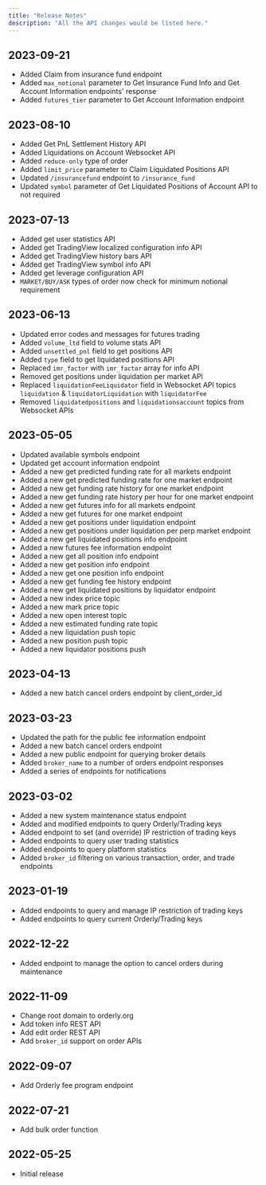```yaml
---
title: "Release Notes"
description: "All the API changes would be listed here."
---
```


## 2023-09-21
- Added Claim from insurance fund endpoint
- Added `max_notional` parameter to Get Insurance Fund Info and Get Account Information endpoints' response
- Added `futures_tier` parameter to Get Account Information endpoint

## 2023-08-10
- Added Get PnL Settlement History API
- Added Liquidations on Account Websocket API
- Added `reduce-only` type of order
- Added `limit_price` parameter to Claim Liquidated Positions API
- Updated `/insurancefund` endpoint to `/insurance_fund`
- Updated `symbol` parameter of Get Liquidated Positions of Account API to not required

## 2023-07-13
- Added get user statistics API
- Added get TradingView localized configuration info API
- Added get TradingView history bars API
- Added get TradingView symbol info API
- Added get leverage configuration API
- `MARKET/BUY/ASK` types of order now check for minimum notional requirement

## 2023-06-13
- Updated error codes and messages for futures trading
- Added `volume_ltd` field to volume stats API
- Added `unsettled_pnl` field to get positions API
- Added `type` field to get liquidated positions API
- Replaced `imr_factor` with `imr_factor` array for info API
- Removed get positions under liquidation per market API
- Replaced `liquidationFeeLiquidator` field in Websocket API topics `liquidation` & `liquidatorLiquidation` with `liquidatorFee`
- Removed `liquidatedpositions` and `liquidationsaccount` topics from Websocket APIs

## 2023-05-05
- Updated available symbols endpoint
- Updated get account information endpoint
- Added a new get predicted funding rate for all markets endpoint
- Added a new get predicted funding rate for one market endpoint
- Added a new get funding rate history for one market endpoint
- Added a new get funding rate history per hour for one market endpoint
- Added a new get futures info for all markets endpoint
- Added a new get futures for one market endpoint
- Added a new get positions under liquidation endpoint
- Added a new get positions under liquidation per perp market endpoint
- Added a new get liquidated positions info endpoint
- Added a new futures fee information endpoint
- Added a new get all position info endpoint
- Added a new get position info endpoint
- Added a new get one position info endpoint
- Added a new get funding fee history endpoint
- Added a new get liquidated positions by liquidator endpoint
- Added a new index price topic
- Added a new mark price topic
- Added a new open interest topic
- Added a new estimated funding rate topic
- Added a new liquidation push topic
- Added a new position push topic
- Added a new liquidator positions push

## 2023-04-13
- Added a new batch cancel orders endpoint by client_order_id

## 2023-03-23
- Updated the path for the public fee information endpoint
- Added a new batch cancel orders endpoint
- Added a new public endpoint for querying broker details
- Added `broker_name` to a number of orders endpoint responses
- Added a series of endpoints for notifications

## 2023-03-02
- Added a new system maintenance status endpoint
- Added and modified endpoints to query Orderly/Trading keys
- Added endpoint to set (and override) IP restriction of trading keys
- Added endpoints to query user trading statistics
- Added endpoints to query platform statistics
- Added `broker_id` filtering on various transaction, order, and trade endpoints

## 2023-01-19
- Added endpoints to query and manage IP restriction of trading keys
- Added endpoints to query current Orderly/Trading keys

## 2022-12-22
- Added endpoint to manage the option to cancel orders during maintenance

## 2022-11-09
- Change root domain to orderly.org
- Add token info REST API
- Add edit order REST API
- Add `broker_id` support on order APIs

## 2022-09-07
- Add Orderly fee program endpoint

## 2022-07-21
- Add bulk order function

## 2022-05-25
- Initial release

